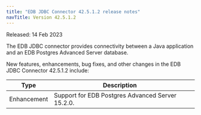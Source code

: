 ```yaml
---
title: "EDB JDBC Connector 42.5.1.2 release notes"
navTitle: Version 42.5.1.2
---
```


Released: 14 Feb 2023

The EDB JDBC connector provides connectivity between a Java application and an EDB Postgres Advanced Server database.

New features, enhancements, bug fixes, and other changes in the EDB JDBC Connector 42.5.1.2 include:

|    Type     |                   Description                    |     |
| ----------- | ------------------------------------------------ | --- |
| Enhancement | Support for EDB Postgres Advanced Server 15.2.0. |     |



 







